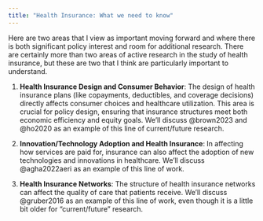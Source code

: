 ```yaml
---
title: "Health Insurance: What we need to know"
---
```


Here are two areas that I view as important moving forward and where there is both significant policy interest and room for additional research. There are certainly more than two areas of active research in the study of health insurance, but these are two that I think are particularly important to understand.

1. **Health Insurance Design and Consumer Behavior**: The design of health insurance plans (like copayments, deductibles, and coverage decisions) directly affects consumer choices and healthcare utilization. This area is crucial for policy design, ensuring that insurance structures meet both economic efficiency and equity goals. We'll discuss @brown2023 and @ho2020 as an example of this line of current/future research.

2. **Innovation/Technology Adoption and Health Insurance**: In affecting how services are paid for, insurance can also affect the adoption of new technologies and innovations in healthcare. We'll discuss @agha2022aeri as an example of this line of work.

3. **Health Insurance Networks**: The structure of health insurance networks can affect the quality of care that patients receive. We'll discuss @gruber2016 as an example of this line of work, even though it is a little bit older for "current/future" research.
